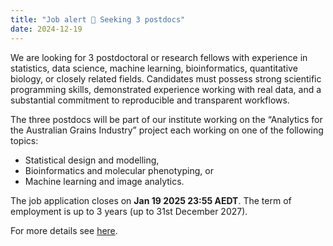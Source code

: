 ```yaml
---
title: "Job alert 📢 Seeking 3 postdocs"
date: 2024-12-19
---
```


We are looking for 3 postdoctoral or research fellows with experience in statistics, data science, machine learning, bioinformatics, quantitative biology, or closely related fields. Candidates must possess strong scientific programming skills, demonstrated experience working with real data, and a substantial commitment to reproducible and transparent workflows. 

The three postdocs will be part of our institute working on the "Analytics for the Australian Grains Industry" project each working on one of the following topics:

- Statistical design and modelling,
- Bioinformatics and molecular phenotyping, or
- Machine learning and image analytics.

The job application closes on **Jan 19 2025 23:55 AEDT**. The term of employment is up to 3 years (up to 31st December 2027).


For more details see [here](https://jobs.anu.edu.au/jobs/postdoctoral-research-fellow-canberra-act-act-australia-4c7186e6-2928-4330-9242-1d84211e0947).